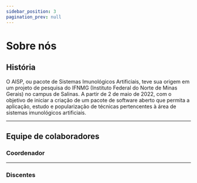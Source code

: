 ```yaml
---
sidebar_position: 3
pagination_prev: null
---
```



# Sobre nós

## História

O AISP, ou pacote de Sistemas Imunológicos Artificiais, teve sua origem em um projeto de pesquisa do IFNMG 
(Instituto Federal do Norte de Minas Gerais) no campus de Salinas. A partir de 2 de maio de 2022, com o objetivo 
de iniciar a criação de um pacote de software aberto que permita a aplicação, estudo e popularização de técnicas 
pertencentes à área de sistemas imunológicos artificiais.

---

## Equipe de colaboradores

### Coordenador

<div className="row padding-horiz--md">
    
<TeamUser 
    name='Alison Zille Lopes'
    date='2022'
    githubUrl='https://github.com/alisonzille'
    lattesUrl='http://lattes.cnpq.br/3294097090760981'
/>

</div>

---

### Discentes

<div className="row padding-horiz--md">

<TeamUser 
    name='João Paulo'
    date='2022-2023'
    description="Fui encarregado de implementar a versão 0.1, que apresenta as classes de seleção negativa BNSA e RNSA, incluindo as versões de raio fixo e variável."
    githubUrl='https://github.com/Joao-Paulo-Silva'
    lattesUrl='http://lattes.cnpq.br/2561057724411407'
/>

</div>